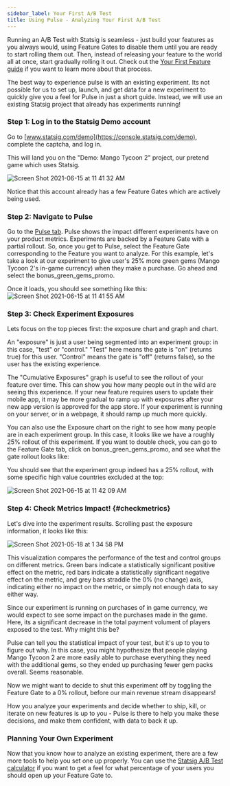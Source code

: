 ```yaml
---
sidebar_label: Your First A/B Test
title: Using Pulse - Analyzing Your First A/B Test
---
```


Running an A/B Test with Statsig is seamless - just build your features as you always would, using Feature Gates to disable them until you are ready to start
rolling them out. Then, instead of releasing your feature to the world all at once, start gradually rolling it out. Check out the
[Your First Feature guide](/guides/first-feature) if you want to learn more about that process.

The best way to experience pulse is with an existing experiment. Its not possible for us to set up, launch, and get data for a new experiment to quickly give you
a feel for Pulse in just a short guide. Instead, we will use an existing Statsig project that already has experiments running!

### Step 1: Log in to the Statsig Demo account

Go to [www.statsig.com/demo](https://console.statsig.com/demo), complete the captcha, and log in.

This will land you on the "Demo: Mango Tycoon 2" project, our pretend game which uses Statsig.

![Screen Shot 2021-06-15 at 11 41 32 AM](https://user-images.githubusercontent.com/82126616/122106448-c8c14b00-cdce-11eb-8c9a-9bab5cec0233.png)

Notice that this account already has a few Feature Gates which are actively being used.

### Step 2: Navigate to Pulse

Go to the [Pulse tab](https://console.statsig.com/pulse). Pulse shows the impact different experiments have on your product metrics. Experiments are backed by a Feature Gate with a partial rollout.
So, once you get to Pulse, select the Feature Gate corresponding to the Feature you want to analyze. For this example, let's take a look at our experiment to give user's 25% more green gems
(Mango Tycoon 2's in-game currency) when they make a purchase. Go ahead and select the bonus_green_gems_promo.

Once it loads, you should see something like this:
![Screen Shot 2021-06-15 at 11 41 55 AM](https://user-images.githubusercontent.com/82126616/122106458-cbbc3b80-cdce-11eb-88cf-79c0be1b4fa9.png)

### Step 3: Check Experiment Exposures

Lets focus on the top pieces first: the exposure chart and graph and chart.

An "exposure" is just a user being segmented into an experiment group: in this case, "test" or "control." "Test" here means the gate is "on" (returns true) for this user.
"Control" means the gate is "off" (returns false), so the user has the existing experience.

The "Cumulative Exposures" graph is useful to see the rollout of your feature over time. This can show you how many people out in the wild are seeing this experience.
If your new feature requires users to update their mobile app, it may be more gradual to ramp up with exposures after your new app version is approved for the app store.
If your experiment is running on your server, or in a webpage, it should ramp up much more quickly.

You can also use the Exposure chart on the right to see how many people are in each experiment group. In this case, it looks like we have a roughly 25% rollout of this experiment.
If you want to double check, you can go to the Feature Gate tab, click on bonus_green_gems_promo, and see what the gate rollout looks like:

You should see that the experiment group indeed has a 25% rollout, with some specific high value countries excluded at the top:

![Screen Shot 2021-06-15 at 11 42 09 AM](https://user-images.githubusercontent.com/82126616/122106466-ce1e9580-cdce-11eb-82d3-aa270602bbd6.png)

### Step 4: Check Metrics Impact! {#checkmetrics}

Let's dive into the experiment results. Scrolling past the exposure information, it looks like this:

![Screen Shot 2021-05-18 at 1 34 58 PM](https://user-images.githubusercontent.com/74584483/118721109-4cdbdf00-b7df-11eb-87dc-b98c804a078a.png)

This visualization compares the performance of the test and control groups on different metrics. Green bars indicate a statistically significant positive effect
on the metric, red bars indicate a statistically significant negative effect on the metric, and grey bars straddle the 0% (no change) axis, indicating either no
impact on the metric, or simply not enough data to say either way.

Since our experiment is running on purchases of in game currency, we would expect to see some impact on the purchases made in the game. Here, its a significant
decrease in the total payment volument of players exposed to the test. Why might this be?

Pulse can tell you the statistical impact of your test, but it's up to you to figure out why. In this case, you might hypothesize that people playing Mango Tycoon 2
are more easily able to purchase everything they need with the additional gems, so they ended up purchasing fewer gem packs overall. Seems reasonable.

Now we might want to decide to shut this experiment off by toggling the Feature Gate to a 0% rollout, before our main revenue stream disappears!

How you analyze your experiments and decide whether to ship, kill, or iterate on new features is up to you - Pulse is there to help you make these decisions,
and make them confident, with data to back it up.

### Planning Your Own Experiment

Now that you know how to analyze an existing experiment, there are a few more tools to help you set one up properly. You can use the [Statsig
A/B Test calculator](https://statsig.com/calculator) if you want to get a feel for what percentage of your users you should open up your Feature Gate to.
